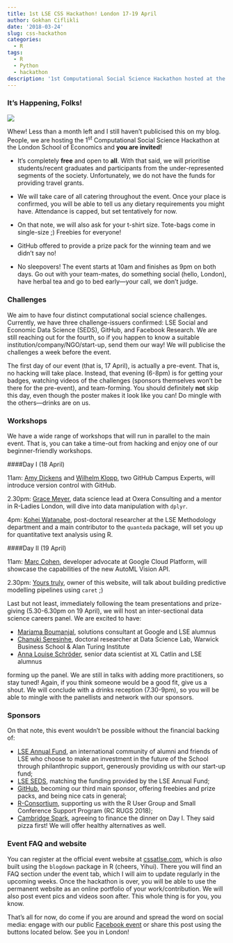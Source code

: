 ```yaml
---
title: 1st LSE CSS Hackathon! London 17-19 April
author: Gokhan Ciflikli
date: '2018-03-24'
slug: css-hackathon
categories:
  - R
tags:
  - R
  - Python
  - hackathon
description: '1st Computational Social Science Hackathon hosted at the London School of Economics'
---
```


### It's Happening, Folks!

![](/img/css_poster_small.png)

Whew! Less than a month left and I still haven't publicised this on my blog. People, we are hosting the 1^st^ Computational Social Science Hackathon at the London School of Economics and __you are invited!__

* It's completely __free__ and open to __all__. With that said, we will prioritise students/recent graduates and participants from the under-represented segments of the society. Unfortunately, we do not have the funds for providing travel grants.

* We will take care of all catering throughout the event. Once your place is confirmed, you will be able to tell us any dietary requirements you might have. Attendance is capped, but set tentatively for now.

* On that note, we will also ask for your t-shirt size. Tote-bags come in single-size ;) Freebies for everyone!

* GitHub offered to provide a prize pack for the winning team and we didn't say no!

* No sleepovers! The event starts at 10am and finishes as 9pm on both days. Go out with your team-mates, do something social (hello, London), have herbal tea and go to bed early---your call, we don't judge.

### Challenges

We aim to have four distinct computational social science challenges. Currently, we have three challenge-issuers confirmed: LSE Social and Economic Data Science (SEDS), GitHub, and Facebook Research. We are still reaching out for the fourth, so if you happen to know a suitable institution/company/NGO/start-up, send them our way! We will publicise the challenges a week before the event.

The first day of our event (that is, 17 April), is actually a pre-event. That is, no hacking will take place. Instead, that evening (6-8pm) is for getting your badges, watching videos of the challenges (sponsors themselves won't be there for the pre-event), and team-forming. You should definitely __not__ skip this day, even though the poster makes it look like you can! Do mingle with the others---drinks are on us.

### Workshops

We have a wide range of workshops that will run in parallel to the main event. That is, you can take a time-out from hacking and enjoy one of our beginner-friendly workshops.

####Day I (18 April)

11am: [Amy Dickens](https://githubcampus.expert/RedRoxProjects/) and [Wilhelm Klopp](https://githubcampus.expert/wilhelmklopp/), two GitHub Campus Experts, will introduce version control with GitHub.

2.30pm: [Grace Meyer](https://rladies.org/r-speakers/name/grace-meyer/), data science lead at Oxera Consulting and a mentor in R-Ladies London, will dive into data manipulation with `dplyr`.

4pm: [Kohei Watanabe](https://koheiw.net/), post-doctoral researcher at the LSE Methodology department and a main contributor to the `quanteda` package, will set you up for quantitative text analysis using R.

####Day II (19 April)

11am: [Marc Cohen](https://www.mcohen.io/), developer advocate at Google Cloud Platform, will showcase the capabilities of the new AutoML Vision API.

2.30pm: [Yours truly](https://www.gokhanciflikli.com/), owner of this website, will talk about building predictive modelling pipelines using `caret` ;)

Last but not least, immediately following the team presentations and prize-giving (5.30-6.30pm on 19 April), we will host an inter-sectional data science careers panel. We are excited to have:

* [Mariama Boumanjal](https://www.linkedin.com/in/mariama-boumanjal-a8150b76/), solutions consultant at Google and LSE alumnus
* [Chanuki Seresinhe](https://www.linkedin.com/in/chanukiseresinhe/), doctoral researcher at Data Science Lab, Warwick Business School & Alan Turing Institute
* [Anna Louise Schröder](https://www.linkedin.com/in/alschroeder/), senior data scientist at XL Catlin and LSE alumnus

forming up the panel. We are still in talks with adding more practitioners, so stay tuned! Again, if you think someone would be a good fit, give us a shout. We will conclude with a drinks reception (7.30-9pm), so you will be able to mingle with the panellists and network with our sponsors.

### Sponsors

On that note, this event wouldn't be possible without the financial backing of:

* [LSE Annual Fund](http://www.lse.ac.uk/supporting-lse/give-to-lse/annual-fund), an international community of alumni and friends of LSE who choose to make an investment in the future of the School through philanthropic support, generously providing us with our start-up fund;
* [LSE SEDS](http://www.lse.ac.uk/seds/), matching the funding provided by the LSE Annual Fund;
* [GitHub](https://github.com/about), becoming our third main sponsor, offering freebies and prize packs, and being nice cats in general;
* [R-Consortium](https://www.r-consortium.org/), supporting us with the R User Group and Small Conference Support Program (RC RUGS 2018);
* [Cambridge Spark](https://cambridgespark.com/), agreeing to finance the dinner on Day I. They said pizza first! We will offer healthy alternatives as well.

### Event FAQ and website

You can register at the official event website at [cssatlse.com](https://www.cssatlse.com), which is _also_ built using the `blogdown` package in R (cheers, Yihui). There you will find an FAQ section under the event tab, which I will aim to update regularly in the upcoming weeks. Once the hackathon is over, you will be able to use the permanent website as an online portfolio of your work/contribution. We will also post event pics and videos soon after. This whole thing is for you, you know.

That's all for now, do come if you are around and spread the word on social media: engage with our public [Facebook event](https://www.facebook.com/events/1189313607868728/) or share this post using the buttons located below. See you in London!
